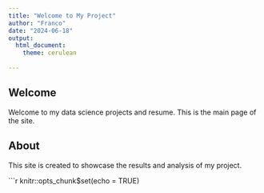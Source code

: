 ```yaml
---
title: "Welcome to My Project"
author: "Franco"
date: "2024-06-18"
output: 
  html_document:
    theme: cerulean
    
---
```


## Welcome

Welcome to my data science projects and resume. This is the main page of the site.

## About

This site is created to showcase the results and analysis of my project.

```r
knitr::opts_chunk$set(echo = TRUE)
